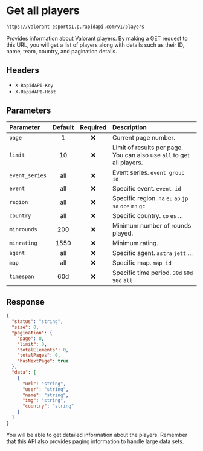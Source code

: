 # Get all players

```txt copy filename="GET"
https://valorant-esports1.p.rapidapi.com/v1/players
```

Provides information about Valorant players. By making a GET request to this URL, you will get a list of players along with details such as their ID, name, team, country, and pagination details.

## Headers

- `X-RapidAPI-Key`
- `X-RapidAPI-Host`

## Parameters

| Parameter      | Default | Required | Description                                                           |
| :------------- | :-----: | :------: | :-------------------------------------------------------------------- |
| `page`         |    1    |    ❌    | Current page number.                                                  |
| `limit`        |   10    |    ❌    | Limit of results per page. You can also use `all` to get all players. |
| `event_series` |   all   |    ❌    | Event series. `event group id`                                        |
| `event`        |   all   |    ❌    | Specific event. `event id`                                            |
| `region`       |   all   |    ❌    | Specific region. `na` `eu` `ap` `jp` `sa` `oce` `mn` `gc`             |
| `country`      |   all   |    ❌    | Specific country. `co` `es` ...                                       |
| `minrounds`    |   200   |    ❌    | Minimum number of rounds played.                                      |
| `minrating`    |  1550   |    ❌    | Minimum rating.                                                       |
| `agent`        |   all   |    ❌    | Specific agent. `astra` `jett` ...                                    |
| `map`          |   all   |    ❌    | Specific map. `map id`                                                |
| `timespan`     |   60d   |    ❌    | Specific time period. `30d` `60d` `90d` `all`                         |

## Response

```json copy
{
  "status": "string",
  "size": 0,
  "pagination": {
    "page": 0,
    "limit": 0,
    "totalElements": 0,
    "totalPages": 0,
    "hasNextPage": true
  },
  "data": [
    {
      "url": "string",
      "user": "string",
      "name": "string",
      "img": "string",
      "country": "string"
    }
  ]
}
```

You will be able to get detailed information about the players. Remember that this API also provides paging information to handle large data sets.
